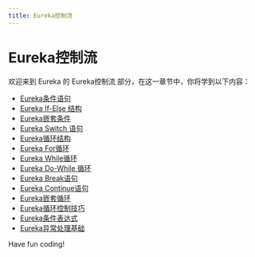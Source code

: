 ```yaml
---
title: Eureka控制流
---
```


# Eureka控制流

欢迎来到 Eureka 的 Eureka控制流 部分，在这一章节中，你将学到以下内容：

- [Eureka条件语句](./0-eureka-conditional-statements.mdx)
- [Eureka If-Else 结构](./1-eureka-if-else-structure.mdx)
- [Eureka嵌套条件](./2-eureka-nested-conditions.mdx)
- [Eureka Switch 语句](./3-eureka-switch-statement.mdx)
- [Eureka循环结构](./4-eureka-loop-structure.mdx)
- [Eureka For循环](./5-eureka-for-loop.mdx)
- [Eureka While循环](./6-eureka---while-loop.mdx)
- [Eureka Do-While 循环](./7-eureka---do-while-loop.mdx)
- [Eureka Break语句](./8-eureka-break-statement.mdx)
- [Eureka Continue语句](./9-eureka-continue-statement.mdx)
- [Eureka嵌套循环](./10-eureka-nested-loop.mdx)
- [Eureka循环控制技巧](./11-eureka-loop-control-skills.mdx)
- [Eureka条件表达式](./12-eureka-conditional-expressions.mdx)
- [Eureka异常处理基础](./13-eureka-exception-handling-basics.mdx)

Have fun coding!
